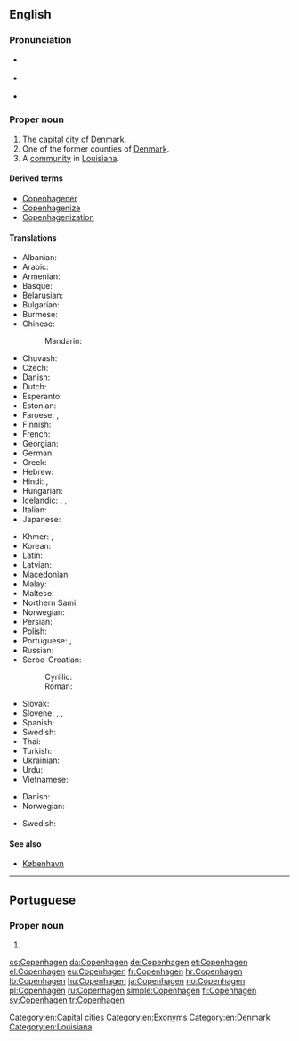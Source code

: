 ==English==

{{wikipedia}}
{{wikipedia|Copenhagen County}}
{{wikipedia|Copenhagen, Louisiana}}

===Pronunciation===
* {{a|US}} {{IPA|/ˈkoʊpənˌheɪɡən/|/ˈkoʊpənˌhɑɡən/|lang=en}}
* {{a|RP}} {{IPA|/ˈkəʊpənˌheɪɡən/|/ˈkəʊpənˌhɑːɡən/|lang=en}}
* {{rhymes|eɪɡən}}

===Proper noun===
{{en-proper noun}}

# The [[capital city]] of Denmark.
# One of the former counties of [[Denmark]].
# A [[community]] in [[Louisiana]].

====Derived terms====
* [[Copenhagener]]
* [[Copenhagenize]]
* [[Copenhagenization]]

====Translations====
{{trans-top|capital of Denmark}}
* Albanian: {{t|sq|Kopenhagen}}
* Arabic: {{t|ar|كوبنهاجن|m|tr=Kūbinhāgan}}
* Armenian: {{t|hy|Կոպենհագեն|sc=Armn}}
* Basque: {{t+|eu|Kopenhage}}
* Belarusian: {{t|be|Капэнгаген|m|tr=Kapenháhen}}
* Bulgarian: {{t|bg|Копенхаген|m|tr=Kópenhagen}}
* Burmese: {{t|my|ကိုပင်ဟေဂင်မြို့|tr=kopinheginmyo.|sc=Mymr}}
* Chinese:
*: Mandarin: {{t+|cmn|哥本哈根|tr=Gēběnhāgēn|sc=Hani}}
* Chuvash: {{t|cv|Копенгаген}}
* Czech: {{t+|cs|Kodaň|f}}
* Danish: {{t+|da|København}}
* Dutch: {{t+|nl|Kopenhagen}}
* Esperanto: {{t|eo|Kopenhago}}
* Estonian: {{t+|et|Kopenhaagen}}
* Faroese: {{t|fo|Keypmannahavn|f}}, {{t|fo|Kjøpinhavn|f}}
* Finnish: {{t+|fi|Kööpenhamina}}
* French: {{t+|fr|Copenhague|f}}
* Georgian: {{t|ka|კოპენჰაგენი|sc=Geor}}
* German: {{t+|de|Kopenhagen|n}}
* Greek: {{t+|el|Κοπεγχάγη|f|tr=Kopenchági}}
* Hebrew: {{t|he|קופנהאגן}}
* Hindi: {{t|hi|कोपेनहेगन|tr=kopenhegan}}, {{t|hi|कोपनहेगन|tr=kopanhegan}}
* Hungarian: {{t+|hu|Koppenhága}}
* Icelandic: {{t|is|Kaupmannahöfn|f}}, {{t|is|Kaupinhafn}}, {{t|is|Köben|f}}
* Italian: {{t|it|Copenaghen|f}}
* Japanese: {{t|ja|コペンハーゲン|tr=Kopenhāgen|sc=Jpan}}
{{trans-mid}}
* Khmer: {{t|km|ខូរ​ផេន​ហា​ហ្គេន|tr=kʰoopʰeenhaagein|sc=Khmr}}, {{t|km|កូ​ប៉េន​ហាក|tr=koopeenhaak|sc=Khmr}}
* Korean: {{t+|ko|코펜하겐|tr=Kopenhagen|sc=Kore}}
* Latin: {{t|la|Hafnia}}
* Latvian: {{t|lv|Kopenhāgena}}
* Macedonian: {{t|mk|Копенхаген|m|tr=Kopenhágen}}
* Malay: {{t|ms|Kopenhagen}}
* Maltese: {{t|mt|Kopenħagen}}
* Northern Sami: {{t|se|Københápman}}
* Norwegian: {{t+|no|København}}
* Persian: {{t|fa|کپنهاگ|tr=Kopenhâg|sc=fa-Arab}}
* Polish: {{t+|pl|Kopenhaga|f}}
* Portuguese: {{t|pt|Copenhague}},{{t|pt|Copenhaga}}
* Russian: {{t+|ru|Копенгаген|m|tr=Kopengágen}}
* Serbo-Croatian:
*: Cyrillic: {{t|sh|Копенхаген|m}}
*: Roman: {{t+|sh|Kopenhagen|m}}
* Slovak: {{t|sk|Kodaň|f}}
* Slovene: {{t|sl|København|m}}, {{t|sl|Kobenhaven|m}}, {{t|sl|Kopenhagen|m}}
* Spanish: {{t+|es|Copenhague}}
* Swedish: {{t+|sv|Köpenhamn|n}}
* Thai: {{t|th|โคเปนเฮเกน|tr=koh-bpayn-hay-gayn|sc=Thai}}
* Turkish: {{t+|tr|Kopenhag}}
* Ukrainian: {{t|uk|Копенгаген|m|tr=Kopenháhen}}
* Urdu: {{t|ur|کوپن ہیگن|tr=kopen hegan|sc=ur-Arab}}
* Vietnamese: {{t|vi|Copenhagen}}
{{trans-bottom}}

{{trans-top|former county in Denmark}}
* Danish: {{t|da|Københavns Kommune}}
* Norwegian: {{t+|no|København}}
{{trans-mid}}
* Swedish: {{t+|sv|Köpenhamn|n}}
{{trans-bottom}}

====See also====
* [[København]]

[[Category:en:Capital cities]]
[[Category:en:Exonyms]]
[[Category:en:Denmark]]
[[Category:en:Louisiana]]

----

==Portuguese==

===Proper noun===
{{pt-proper noun|f}}

# {{alternative form of|Copenhaga|lang=pt}}

[[cs:Copenhagen]]
[[da:Copenhagen]]
[[de:Copenhagen]]
[[et:Copenhagen]]
[[el:Copenhagen]]
[[eu:Copenhagen]]
[[fr:Copenhagen]]
[[hr:Copenhagen]]
[[lb:Copenhagen]]
[[hu:Copenhagen]]
[[ja:Copenhagen]]
[[no:Copenhagen]]
[[pl:Copenhagen]]
[[ru:Copenhagen]]
[[simple:Copenhagen]]
[[fi:Copenhagen]]
[[sv:Copenhagen]]
[[tr:Copenhagen]]